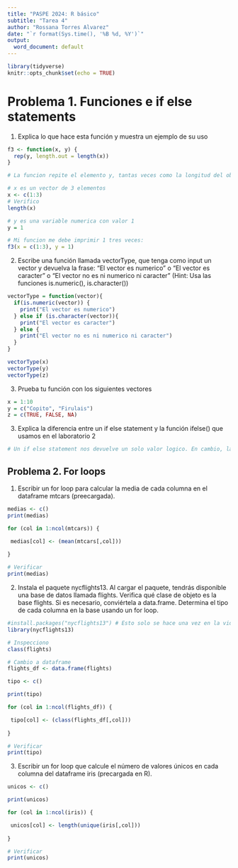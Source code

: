 ```yaml
---
title: "PASPE 2024: R básico"
subtitle: "Tarea 4"
author: "Rossana Torres Alvarez"
date: "`r format(Sys.time(), '%B %d, %Y')`"
output:
  word_document: default
---
```



```r
library(tidyverse)
knitr::opts_chunk$set(echo = TRUE)
```

# Problema 1. Funciones e if else statements

1. Explica lo que hace esta función y muestra un ejemplo de su uso

```r
f3 <- function(x, y) {
  rep(y, length.out = length(x))
}
```


```r
# La funcion repite el elemento y, tantas veces como la longitud del objeto x. Demostracion:

# x es un vector de 3 elementos
x <- c(1:3)
# Verifico
length(x)

# y es una variable numerica con valor 1 
y = 1

# Mi funcion me debe imprimir 1 tres veces:
f3(x = c(1:3), y = 1)

```


2. Escribe una función llamada vectorType, que tenga como input un vector y devuelva la frase: "El vector es numerico" o "El vector es caracter" o "El vector no es ni numerico ni caracter" (Hint: Usa las funciones is.numeric(), is.character())

```r
vectorType = function(vector){
  if(is.numeric(vector)) {
    print("El vector es numerico")
  } else if (is.character(vector)){
    print("El vector es caracter")
  } else {
    print("El vector no es ni numerico ni caracter")
  }
}

vectorType(x)
vectorType(y)
vectorType(z)

```
3. Prueba tu función con los siguientes vectores
```r
x = 1:10
y = c("Copito", "Firulais")
z = c(TRUE, FALSE, NA)


```
3. Explica la diferencia entre un if else statement y la función ifelse() que usamos en el laboratorio 2

```r
# Un if else statement nos devuelve un solo valor logico. En cambio, la funcion ifelse nos devuelve vectores de valores logicos.

```

## Problema 2. For loops

1. Escribir un for loop para calcular la media de cada columna en el dataframe mtcars (preecargada).

```r
medias <- c()
print(medias)

for (col in 1:ncol(mtcars)) {

 medias[col] <- (mean(mtcars[,col]))
  
}

# Verificar
print(medias)
```


2. Instala el paquete nycflights13. Al cargar el paquete, tendrás disponible una base de datos llamada flights. Verifica qué clase de objeto es la base flights. Si es necesario, conviértela a data.frame. Determina el tipo de cada columna en la base usando un for loop.

```r
#install.packages("nycflights13") # Esto solo se hace una vez en la vida!!
library(nycflights13)

# Inspecciono
class(flights)

# Cambio a dataframe
flights_df <- data.frame(flights)

tipo <- c()

print(tipo)

for (col in 1:ncol(flights_df)) {

 tipo[col] <- (class(flights_df[,col]))
  
}

# Verificar
print(tipo)
```


3. Escribir un for loop que calcule el número de valores únicos en cada columna del dataframe iris (precargada en R).
```r
unicos <- c()

print(unicos)

for (col in 1:ncol(iris)) {

 unicos[col] <- length(unique(iris[,col]))
  
}

# Verificar
print(unicos)
```

